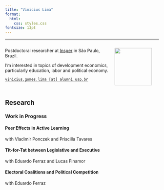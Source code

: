 ```yaml
---
title: "Vinicius Lima"
format: 
  html:
    css: styles.css
fontsize: 13pt
---
```


::: rows
::: {.row height="20%"}
---
:::

::: {.row height="80%"}
::: columns
::: {.column width="70%"}
Postdoctoral researcher at [Insper](https://www.insper.edu.br/en/) in São Paulo, Brazil.

I'm interested in topics of development economics, particularly education, labor and political economy.

[`vinicius.gomes.lima [at] alumni.usp.br`](mailto:vinicius.gomes.lima@alumni.usp.br)
:::

::: {.column width="30%"}
![](img/foto_eesp.jpg){fig-align="right" width="122"}
:::
:::
:::
:::

## Research

### Work in Progress

#### Peer Effects in Active Learning
with Vladimir Ponczek and Priscilla Tavares

#### Tit-for-Tat between Legislative and Executive
with Eduardo Ferraz and Lucas Finamor

#### Electoral Coalitions and Political Competition
with Eduardo Ferraz

